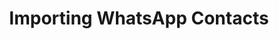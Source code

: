 ---
description: "Manage the leads from WhatsApp, more efficiently on  Convertalk"
title: "Importing WhatsApp Contacts"
---